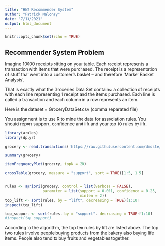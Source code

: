 ---
title: "HW2 Recommender System"
author: "Patrick Maloney"
date: "7/13/2021"
output: html_document
---

```{r setup, include=FALSE}
knitr::opts_chunk$set(echo = TRUE)
```
## Recommender System Problem

Imagine 10000 receipts sitting on your table. Each receipt represents a transaction with items that were purchased. The receipt is a representation of stuff that went into a customer’s basket – and therefore ‘Market Basket Analysis’.

That is exactly what the Groceries Data Set contains: a collection of receipts with each line representing 1 receipt and the items purchased. Each line is called a transaction and each column in a row represents an item.

Here is the dataset = GroceryDataSet.csv  (comma separated file)

You assignment is to use R to mine the data for association rules.  You should report support, confidence and lift and your top 10 rules by lift.

```{r}
library(arules)
library(dplyr)
```

```{r}
grocery <- read.transactions('https://raw.githubusercontent.com/dmoste/DATA624/main/HW2/GroceryDataSet.csv')

summary(grocery)

```

```{r}
itemFrequencyPlot(grocery, topN = 20)
```

```{r}
crossTable(grocery, measure = "support", sort = TRUE)[1:5, 1:5]
  
```
```{r}
rules <- apriori(grocery, control = list(verbose = FALSE),
                 parameter = list(support = 0.001, confidence = 0.25,
                                  minlen = 2))
top_lift <- sort(rules, by = "lift", decreasing = TRUE)[1:10]
inspect(top_lift)

top_support <- sort(rules, by = "support", decreasing = TRUE)[1:10]
#inspect(top_support)
```
According to the algorithm, the top ten rules by lift are listed above. The top two rules involve people buying products from the bakery also buying life items. People also tend to buy fruits and vegetables together.